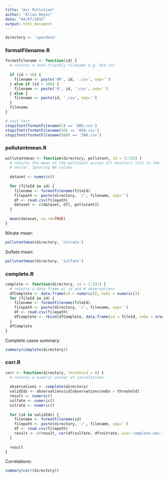 ```yaml
---
title: "Air Pollution"
author: "Allan Reyes"
date: "04/07/2015"
output: html_document
---
```


```r
directory <- 'specdata'
```

### formatFilename.R

```r
formatFilename <- function(id) {
  # returns a text-friendly filename e.g. 019.csv
  
  if (id < 10) {
    filename <- paste('00', id, '.csv', sep='')
  } else if (id < 100) {
    filename <- paste('0', id, '.csv', sep='')
  } else {
    filename <- paste(id, '.csv', sep='')
  }
  filename
}

# unit test
stopifnot(formatFilename(5) == '005.csv')
stopifnot(formatFilename(50) == '050.csv')
stopifnot(formatFilename(500) == '500.csv')
```

### pollutantmean.R
```r
pollutantmean <- function(directory, pollutant, id = 1:332) {
  # returns the mean of the pollutant across all monitors list in the 'id'
  # vector, ignoring NA values.
  
  dataset <- numeric()
  
  for (fileId in id) {
    filename <- formatFilename(fileId)
    filepath <- paste(directory, '/', filename, sep='')
    df <- read.csv(filepath)
    dataset <- c(dataset, df[, pollutant])
  }
  
  mean(dataset, na.rm=TRUE)
}
```

Nitrate mean:
```r
pollutantmean(directory, 'nitrate')
```

Sulfate mean:
```r
pollutantmean(directory, 'sulfate')
```

### complete.R
```r
complete <- function(directory, id = 1:332) {
  # returns a data frame w/ id and # observations
  dfComplete <- data.frame(id = numeric(), nobs = numeric())
  for (fileId in id) {
    filename <- formatFilename(fileId)
    filepath <- paste(directory, '/', filename, sep='')
    df <- read.csv(filepath)
    dfComplete <- rbind(dfComplete, data.frame(id = fileId, nobs = nrow(df[complete.cases(df), ])))
  }
  dfComplete
}
```

Complete cases summary:
```r
summary(complete(directory))
```

### corr.R
```r
corr <- function(directory, threshold = 0) {
  # returns a numeric vector of correlations
  
  observations <- complete(directory)
  validIds <- observations$id[observations$nobs > threshold]
  result <- numeric()
  sulfate <- numeric()
  nitrate <- numeric()
  
  for (id in validIds) {
    filename <- formatFilename(id)
    filepath <- paste(directory, '/', filename, sep='')
    df <- read.csv(filepath)
    result <- c(result, cor(df$sulfate, df$nitrate, use='complete.obs'))
  }
  
  result
}
```

Correlations:
```r
summary(corr(directory))
```
